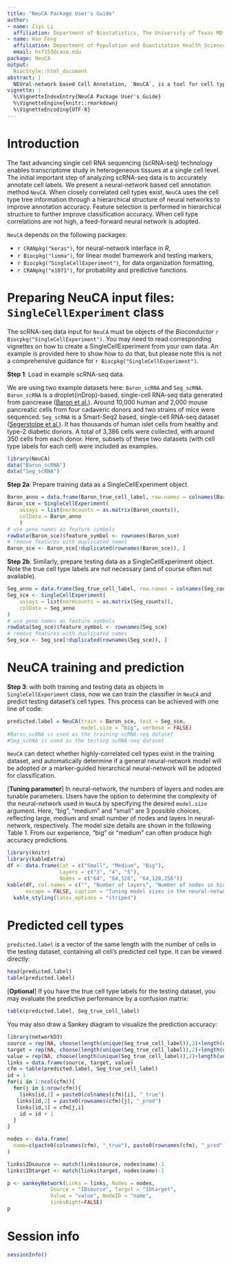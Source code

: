 ```yaml
---
title: "NeuCA Package User's Guide"
author:
- name: Ziyi Li
  affiliation: Department of Biostatistics, The University of Texas MD Anderson Cancer Center
- name: Hao Feng
  affiliation: Department of Population and Quantitative Health Sciences, Case Western Reserve University
  email: hxf155@case.edu
package: NeuCA
output:
  BiocStyle::html_document
abstract: |
  NEUral-network based Cell Annotation, `NeuCA`, is a tool for cell type annotation using single-cell RNA-seq data. It is a supervised cell label assignment method that uses existing scRNA-seq data with known labels to train a neural network-based classifier, and then predict cell labels in single-cell RNA-seq data of interest.
vignette: |
  %\VignetteIndexEntry{NeuCA Package User's Guide}
  %\VignetteEngine{knitr::rmarkdown}
  %\VignetteEncoding{UTF-8}
---
```


# Introduction
The fast advancing single cell RNA sequencing (scRNA-seq) technology enables transcriptome study in heterogeneous tissues at a single cell level. The initial important step of analyzing scRNA-seq data is to accurately annotate cell labels. We present a neural-network based cell annotation method `NeuCA`. 
When closely correlated cell types exist, `NeuCA` uses the cell type tree information through a hierarchical structure of neural networks to improve annotation accuracy. Feature selection is performed in hierarchical structure to further improve classification accuracy. When cell type correlations are not high, a feed-forward neural network is adopted.

`NeuCA` depends on the following packages:

* `r CRANpkg("keras")`, for neural-network interface in _R_,
* `r Biocpkg("limma")`, for linear model framework and testing markers,
* `r Biocpkg("SingleCellExperiment")`, for data organization formatting,
* `r CRANpkg("e1071")`, for probability and predictive functions.


# Preparing NeuCA input files: `SingleCellExperiment` class
The scRNA-seq data input for `NeuCA` must be objects of the _Bioconductor_ `r Biocpkg("SingleCellExperiment")`. You may need to read corresponding vignettes on how to create a SingleCellExperiment from your own data. An example is provided here to show how to do that, but please note this is not a comprehensive guidance for `r Biocpkg("SingleCellExperiment")`.


**Step 1**: Load in example scRNA-seq data.

We are using two example datasets here: `Baron_scRNA` and `Seg_scRNA`. `Baron_scRNA` is a droplet(inDrop)-based, single-cell RNA-seq data generated from pancrease ([Baron et al.](https://doi.org/10.1016/j.cels.2016.08.011)). Around 10,000 human and 2,000 mouse pancreatic cells from four cadaveric donors and two strains of mice were sequenced. `Seg_scRNA` is a Smart-Seq2 based, single-cell RNA-seq dataset ([Segerstolpe et al.](https://doi.org/10.1016/j.cmet.2016.08.020)). It has thousands of human islet cells from healthy and type-2 diabetic donors. A total of 3,386 cells were collected, with around 350 cells from each donor. Here, subsets of these two datasets (with cell type labels for each cell) were included as examples.
```r
library(NeuCA)
data("Baron_scRNA")
data("Seg_scRNA")
```

**Step 2a**: Prepare training data as a SingleCellExperiment object. 
```r
Baron_anno = data.frame(Baron_true_cell_label, row.names = colnames(Baron_counts))
Baron_sce = SingleCellExperiment(
    assays = list(normcounts = as.matrix(Baron_counts)),
    colData = Baron_anno
    )
# use gene names as feature symbols
rowData(Baron_sce)$feature_symbol <- rownames(Baron_sce)
# remove features with duplicated names
Baron_sce <- Baron_sce[!duplicated(rownames(Baron_sce)), ]
```


**Step 2b**: Similarly, prepare testing data as a SingleCellExperiment object. Note the true cell type labels are not necessary (and of course often not available). 
```r
Seg_anno = data.frame(Seg_true_cell_label, row.names = colnames(Seg_counts))
Seg_sce <- SingleCellExperiment(
    assays = list(normcounts = as.matrix(Seg_counts)),
    colData = Seg_anno
)
# use gene names as feature symbols
rowData(Seg_sce)$feature_symbol <- rownames(Seg_sce)
# remove features with duplicated names
Seg_sce <- Seg_sce[!duplicated(rownames(Seg_sce)), ]
```

# NeuCA training and prediction
**Step 3**: with both training and testing data as objects in `SingleCellExperiment` class, now we can train the classifier in `NeuCA` and predict testing dataset's cell types. This process can be achieved with one line of code: 

```r
predicted.label = NeuCA(train = Baron_sce, test = Seg_sce, 
                        model.size = "big", verbose = FALSE)
#Baron_scRNA is used as the training scRNA-seq dataset
#Seg_scRNA is used as the testing scRNA-seq dataset
```

`NeuCA` can detect whether highly-correlated cell types exist in the training dataset, and automatically determine if a general neural-network model will be adopted or a marker-guided hierarchical neural-network will be adopted for classification. 

[**Tuning parameter**] In neural-network, the numbers of layers and nodes are tunable parameters. Users have the option to determine the complexity of the neural-network used in `NeuCA` by specifying the desired `model.size` argument. Here, "big", "medium" and "small" are 3 possible choices, reflecting large, medium and small number of nodes and layers in neural-network, respectively. The model size details are shown in the following Table 1. From our experience, "big" or "medium" can often produce 
high accuracy predictions.

```r
library(knitr)
library(kableExtra)
df <- data.frame(Cat = c("Small", "Medium", "Big"), 
                 Layers = c("3", "4", "5"), 
                 Nodes = c("64", "64,128", "64,128,256"))
kable(df, col.names = c("", "Number of layers", "Number of nodes in hidden layers"), 
      escape = FALSE, caption = "Tuning model sizes in the neural-network classifier training.") %>%
  kable_styling(latex_options = "striped")
```



# Predicted cell types
`predicted.label` is a vector of the same length with the number of cells in the testing dataset, containing all cell's predicted cell type. It can be viewed directly: 

```r
head(predicted.label)
table(predicted.label)
```
[**Optional**] If you have the true cell type labels for the testing dataset, you may evaluate the predictive performance by a confusion matrix: 
```r
table(predicted.label, Seg_true_cell_label)
```
You may also draw a Sankey diagram to visualize the prediction accuracy: 

```r
library(networkD3)
source = rep(NA, choose(length(unique(Seg_true_cell_label)),2)+length(unique(Seg_true_cell_label)))
target = rep(NA, choose(length(unique(Seg_true_cell_label)),2)+length(unique(Seg_true_cell_label)))
value = rep(NA, choose(length(unique(Seg_true_cell_label)),2)+length(unique(Seg_true_cell_label)))
links = data.frame(source, target, value)
cfm = table(predicted.label, Seg_true_cell_label)
id = 1
for(i in 1:ncol(cfm)){
  for(j in i:nrow(cfm)){
    links[id,1] = paste0(colnames(cfm)[i], "_true")
   links[id,2] = paste0(rownames(cfm)[j], "_pred")
   links[id,3] = cfm[j,i]
    id = id + 1
  }
}

nodes <- data.frame(
  name=c(paste0(colnames(cfm), "_true"), paste0(rownames(cfm), "_pred"))
)

links$IDsource <- match(links$source, nodes$name)-1 
links$IDtarget <- match(links$target, nodes$name)-1

p <- sankeyNetwork(Links = links, Nodes = nodes,
              Source = "IDsource", Target = "IDtarget",
              Value = "value", NodeID = "name", 
              sinksRight=FALSE)
p
```




# Session info {.unnumbered}

```r
sessionInfo()
```
